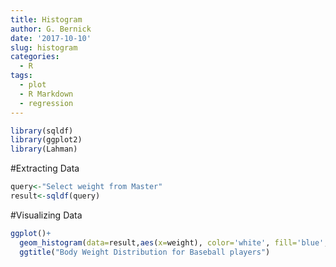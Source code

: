 ```yaml
---
title: Histogram
author: G. Bernick
date: '2017-10-10'
slug: histogram
categories:
  - R
tags:
  - plot
  - R Markdown
  - regression
---
```


```r
library(sqldf)
library(ggplot2)
library(Lahman)
```


#Extracting Data

```r
query<-"Select weight from Master"
result<-sqldf(query)
```


#Visualizing Data

```r
ggplot()+
  geom_histogram(data=result,aes(x=weight), color='white', fill='blue', bins=60)+
  ggtitle("Body Weight Distribution for Baseball players")
```




